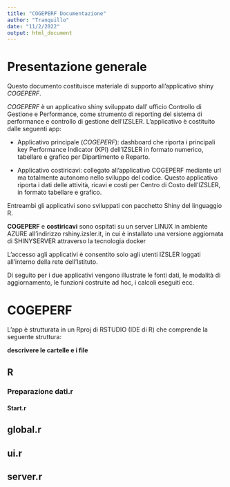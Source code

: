 ```yaml
---
title: "COGEPERF Documentazione"
author: "Tranquillo"
date: "11/2/2022"
output: html_document
---
```


# Presentazione generale

Questo documento costituisce materiale di supporto all'applicativo shiny _COGEPERF_. 

_COGEPERF_ è un applicativo shiny sviluppato dall' ufficio Controllo di Gestione e Performance, come strumento di reporting del sistema di performance e controllo di gestione dell'IZSLER. 
L'applicativo è costituito dalle seguenti app:

- Applicativo principale (_COGEPERF_): dashboard che riporta i principali key Performance Indicator (KPI) dell'IZSLER in formato numerico, tabellare e grafico per Dipartimento e Reparto.

- Applicativo costiricavi: collegato all'applicativo COGEPERF mediante url ma totalmente autonomo nello sviluppo del codice. Questo applicativo riporta i dati delle attività, ricavi e costi per Centro di Costo dell'IZSLER, in formato tabellare e grafico. 

Entreambi gli applicativi sono sviluppati con  pacchetto Shiny del linguaggio R. 


__COGEPERF__ e __costiricavi__ sono ospitati su un server LINUX in ambiente AZURE all'indirizzo rshiny.izsler.it, in cui è installato una versione aggiornata di SHINYSERVER attraverso la tecnologia docker

L'accesso agli applicativi è consentito solo agli utenti IZSLER loggati all'interno della rete dell'Istituto. 

Di seguito per i due applicativi vengono illustrate le fonti dati, le modalità di aggiornamento, le funzioni costruite ad hoc, i calcoli eseguiti ecc.

# COGEPERF

L'app è strutturata in un Rproj di RSTUDIO (IDE di R) che comprende la seguente struttura:

**descrivere le cartelle e i file**


## R
### Preparazione dati.r
#### Start.r
## global.r
## ui.r
## server.r



